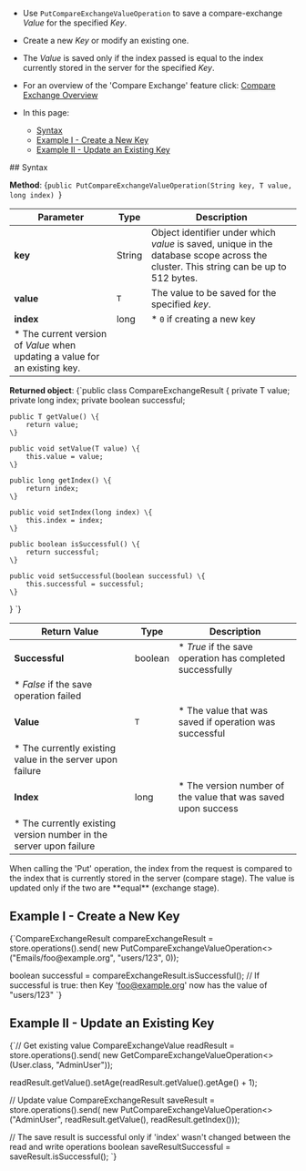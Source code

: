 
<Admonition type="note" title="">

* Use `PutCompareExchangeValueOperation` to save a compare-exchange _Value_ for the specified _Key_.  

* Create a new _Key_ or modify an existing one.  

* The _Value_ is saved only if the index passed is equal to the index currently stored in the server for the specified _Key_.  

* For an overview of the 'Compare Exchange' feature click: [Compare Exchange Overview](../../../client-api/operations/compare-exchange/overview.mdx)  

* In this page:  
  * [Syntax](../../../client-api/operations/compare-exchange/put-compare-exchange-value.mdx#syntax)  
  * [Example I - Create a New Key](../../../client-api/operations/compare-exchange/put-compare-exchange-value.mdx#example-i---create-a-new-key)  
  * [Example II - Update an Existing Key](../../../client-api/operations/compare-exchange/put-compare-exchange-value.mdx#example-ii---update-an-existing-key)  
</Admonition>
## Syntax

**Method**:
<TabItem value="put_0" label="put_0">
<CodeBlock language="java">
{`public PutCompareExchangeValueOperation(String key, T value, long index)
`}
</CodeBlock>
</TabItem>

| Parameter | Type | Description |
| ----------| ---- |------------ |
| **key** | String | Object identifier under which _value_ is saved, unique in the database scope across the cluster. This string can be up to 512 bytes. |
| **value** | `T` | The value to be saved for the specified _key_. |
| **index** | long |  * `0` if creating a new key
* The current version of _Value_ when updating a value for an existing key. |

**Returned object**:
<TabItem value="compare_exchange_result" label="compare_exchange_result">
<CodeBlock language="java">
{`public class CompareExchangeResult<T> \{
    private T value;
    private long index;
    private boolean successful;

    public T getValue() \{
        return value;
    \}

    public void setValue(T value) \{
        this.value = value;
    \}

    public long getIndex() \{
        return index;
    \}

    public void setIndex(long index) \{
        this.index = index;
    \}

    public boolean isSuccessful() \{
        return successful;
    \}

    public void setSuccessful(boolean successful) \{
        this.successful = successful;
    \}
\}
`}
</CodeBlock>
</TabItem>

| Return Value | Type | Description |
| ------------ | - | - |
| **Successful** | boolean | * _True_ if the save operation has completed successfully
* _False_ if the save operation failed |
| **Value** | `T` | * The value that was saved if operation was successful
* The currently existing value in the server upon failure |
| **Index** | long | * The version number of the value that was saved upon success
* The currently existing version number in the server upon failure |

<Admonition type="note" title="Note:" id="note" href="#note">
When calling the 'Put' operation, the index from the request is compared to the index that is currently stored in the server (compare stage).  
The value is updated only if the two are **equal** (exchange stage).  
</Admonition>


## Example I - Create a New Key

<TabItem value="put_1" label="put_1">
<CodeBlock language="java">
{`CompareExchangeResult<String> compareExchangeResult = store.operations().send(
    new PutCompareExchangeValueOperation<>("Emails/foo@example.org", "users/123", 0));

boolean successful = compareExchangeResult.isSuccessful();
// If successful is true: then Key 'foo@example.org' now has the value of "users/123"
`}
</CodeBlock>
</TabItem>


## Example II - Update an Existing Key

<TabItem value="put_2" label="put_2">
<CodeBlock language="java">
{`// Get existing value
CompareExchangeValue<User> readResult
    = store.operations().send(
        new GetCompareExchangeValueOperation<>(User.class, "AdminUser"));

readResult.getValue().setAge(readResult.getValue().getAge() + 1);

// Update value
CompareExchangeResult<User> saveResult
    = store.operations().send(
        new PutCompareExchangeValueOperation<>("AdminUser", readResult.getValue(), readResult.getIndex()));

// The save result is successful only if 'index' wasn't changed between the read and write operations
boolean saveResultSuccessful = saveResult.isSuccessful();
`}
</CodeBlock>
</TabItem>



